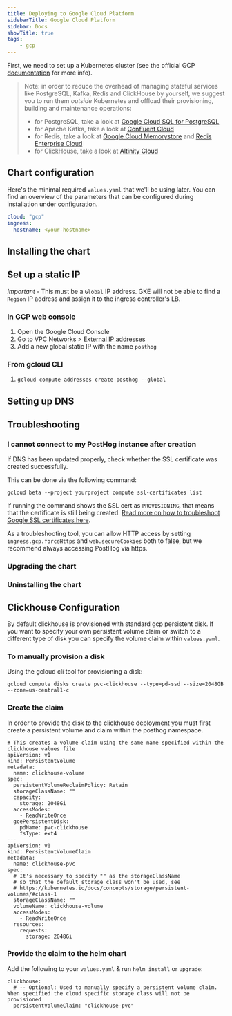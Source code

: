 ```yaml
---
title: Deploying to Google Cloud Platform
sidebarTitle: Google Cloud Platform
sidebar: Docs
showTitle: true
tags:
    - gcp
---
```



<Disclaimer />

First, we need to set up a Kubernetes cluster (see the official GCP [documentation](https://cloud.google.com/kubernetes-engine/) for more info).

<ClusterRequirementsSnippet />

> Note: in order to reduce the overhead of managing stateful services like PostgreSQL, Kafka, Redis and ClickHouse by yourself, we suggest you to run them _outside_ Kubernetes and offload their provisioning, building and maintenance operations:
>
> * for PostgreSQL, take a look at [Google Cloud SQL for PostgreSQL](https://cloud.google.com/sql/docs/postgres)
> * for Apache Kafka, take a look at [Confluent Cloud](https://www.confluent.io/confluent-cloud/)
> * for Redis, take a look at [Google Cloud Memorystore](https://cloud.google.com/memorystore) and [Redis Enterprise Cloud](https://redis.com/redis-enterprise-cloud/overview/)
> * for ClickHouse, take a look at [Altinity Cloud](https://altinity.com/cloud-database/)
>

## Chart configuration

Here's the minimal required `values.yaml` that we'll be using later. You can find an overview of the parameters that can be configured during installation under [configuration](/docs/self-host/deploy/configuration).
```yaml
cloud: "gcp"
ingress:
  hostname: <your-hostname>
```

## Installing the chart

<InstallingSnippet />

## Set up a static IP

*Important* - This must be a `Global` IP address. GKE will not be able to find a `Region` IP address and assign it to the ingress controller's LB.

### In GCP web console 

1. Open the Google Cloud Console
1. Go to VPC Networks > [External IP addresses](https://console.cloud.google.com/networking/addresses/list)
1. Add a new global static IP with the name `posthog`

### From gcloud CLI 

1. `gcloud compute addresses create posthog --global`

## Setting up DNS

<SetupDNS />

## Troubleshooting
### I cannot connect to my PostHog instance after creation

If DNS has been updated properly, check whether the SSL certificate was created successfully.

This can be done via the following command:

```shell
gcloud beta --project yourproject compute ssl-certificates list
```

If running the command shows the SSL cert as `PROVISIONING`, that means that the certificate is still being created. [Read more on how to troubleshoot Google SSL certificates here](https://cloud.google.com/load-balancing/docs/ssl-certificates/troubleshooting).

As a troubleshooting tool, you can allow HTTP access by setting `ingress.gcp.forceHttps` and `web.secureCookies` both to false, but we recommend always accessing PostHog via https.

### Upgrading the chart

<UpgradingSnippet />

### Uninstalling the chart

<UninstallingSnippet />

## Clickhouse Configuration

By default clickhouse is provisioned with standard gcp persistent disk. If you want to specify your own persistent volume claim or switch to a different type of disk
you can specify the volume claim within `values.yaml`.

### To manually provision a disk

Using the gcloud cli tool for provisioning a disk:

```
gcloud compute disks create pvc-clickhouse --type=pd-ssd --size=2048GB --zone=us-central1-c
```

### Create the claim

In order to provide the disk to the clickhouse deployment you must first create a persistent volume and claim within the posthog namespace.

```
# This creates a volume claim using the same name specified within the clickhouse values file
apiVersion: v1
kind: PersistentVolume
metadata:
  name: clickhouse-volume
spec:
  persistentVolumeReclaimPolicy: Retain
  storageClassName: ""
  capacity:
    storage: 2048Gi
  accessModes:
    - ReadWriteOnce
  gcePersistentDisk:
    pdName: pvc-clickhouse
    fsType: ext4
---
apiVersion: v1
kind: PersistentVolumeClaim
metadata:
  name: clickhouse-pvc
spec:
  # It's necessary to specify "" as the storageClassName
  # so that the default storage class won't be used, see
  # https://kubernetes.io/docs/concepts/storage/persistent-volumes/#class-1
  storageClassName: ""
  volumeName: clickhouse-volume
  accessModes:
    - ReadWriteOnce
  resources:
    requests:
      storage: 2048Gi
```

### Provide the claim to the helm chart
Add the following to your `values.yaml` & run `helm install` or `upgrade`:
```
clickhouse:
  # -- Optional: Used to manually specify a persistent volume claim. When specified the cloud specific storage class will not be provisioned
  persistentVolumeClaim: "clickhouse-pvc"
```
